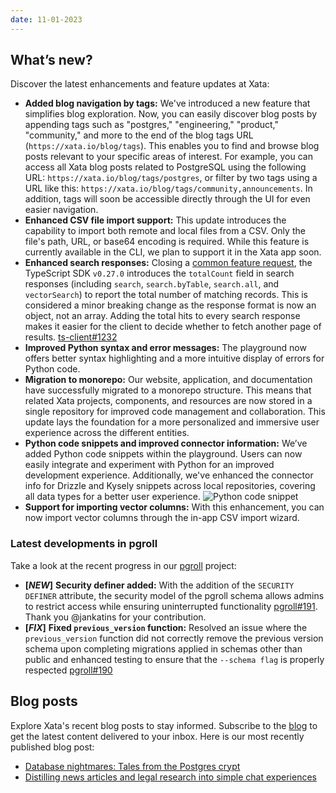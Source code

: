 ```yaml
---
date: 11-01-2023
---
```


## What’s new?

Discover the latest enhancements and feature updates at Xata:

- **Added blog navigation by tags:** We've introduced a new feature that simplifies blog exploration. Now, you can easily discover blog posts by appending tags such as "postgres," "engineering," "product," "community," and more to the end of the blog tags URL (`https://xata.io/blog/tags`). This enables you to find and browse blog posts relevant to your specific areas of interest. For example, you can access all Xata blog posts related to PostgreSQL using the following URL: `https://xata.io/blog/tags/postgres`, or filter by two tags using a URL like this: `https://xata.io/blog/tags/community,announcements`. In addition, tags will soon be accessible directly through the UI for even easier navigation.
- **Enhanced CSV file import support:** This update introduces the capability to import both remote and local files from a CSV. Only the file's path, URL, or base64 encoding is required. While this feature is currently available in the CLI, we plan to support it in the Xata app soon.
- **Enhanced search responses:** Closing a [common feature request](https://xata.canny.io/feature-requests/p/include-total-hits-in-search-response), the TypeScript SDK `v0.27.0` introduces the `totalCount` field in search responses (including `search`, `search.byTable`, `search.all`, and `vectorSearch`) to report the total number of matching records. This is considered a minor breaking change as the response format is now an object, not an array. Adding the total hits to every search response makes it easier for the client to decide whether to fetch another page of results. [ts-client#1232](https://github.com/xataio/client-ts/pull/1232)
- **Improved Python syntax and error messages:** The playground now offers better syntax highlighting and a more intuitive display of errors for Python code.
- **Migration to monorepo:** Our website, application, and documentation have successfully migrated to a monorepo structure. This means that related Xata projects, components, and resources are now stored in a single repository for improved code management and collaboration. This update lays the foundation for a more personalized and immersive user experience across the different entities.
- **Python code snippets and improved connector information:** We’ve added Python code snippets within the playground. Users can now easily integrate and experiment with Python for an improved development experience. Additionally, we've enhanced the connector info for Drizzle and Kysely snippets across local repositories, covering all data types for a better user experience.
  ![Python code snippet](images/python-code-snippet.png)
- **Support for importing vector columns:** With this enhancement, you can now import vector columns through the in-app CSV import wizard.

### Latest developments in pgroll

Take a look at the recent progress in our [pgroll](https://github.com/xataio/pgroll) project:

- **[_NEW_]** **Security definer added:** With the addition of the `SECURITY DEFINER` attribute, the security model of the pgroll schema allows admins to restrict access while ensuring uninterrupted functionality [pgroll#191](https://github.com/xataio/pgroll/pull/191). Thank you @jankatins for your contribution.
- **[_FIX_]** **Fixed `previous_version` function:** Resolved an issue where the `previous_version` function did not correctly remove the previous version schema upon completing migrations applied in schemas other than public and enhanced testing to ensure that the `--schema flag` is properly respected [pgroll#190](https://github.com/xataio/pgroll/pull/190)

## Blog posts

Explore Xata's recent blog posts to stay informed. Subscribe to the [blog](https://xata.io/blog) to get the latest content delivered to your inbox. Here is our most recently published blog post:

- [Database nightmares: Tales from the Postgres crypt](https://xata.io/blog/database-horrors)
- [Distilling news articles and legal research into simple chat experiences](https://xata.io/blog/community-spotlight-chat-search-experiences)
